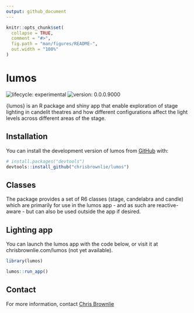 ```yaml
---
output: github_document
---
```


<!-- README.md is generated from README.Rmd. Please edit that file -->

```r
knitr::opts_chunk$set(
  collapse = TRUE,
  comment = "#>",
  fig.path = "man/figures/README-",
  out.width = "100%"
)
```

# lumos

<!-- badges: start -->
![lifecycle: experimental](https://img.shields.io/badge/lifecycle-experimental-orange)
![version: 0.0.0.9000](https://img.shields.io/badge/version-0.0.0.9000-blueviolet)
<!-- badges: end -->

{lumos} is an R package and shiny app that enable exploration of stage lighting in candelit theatres and how different configurations affect the light levels across different areas of the stage.

## Installation

You can install the development version of lumos from [GitHub](https://github.com/) with:

``` r
# install.packages("devtools")
devtools::install_github("chrisbrownlie/lumos")
```

## Classes
The package provides a set of R6 classes (stage, candelabra and candle) which are primarily for use in the lumos app - and as such are reactive-aware - but can also be used outside the app if desired.

## Lighting app

You can launch the lumos app with the code below, or visit it at chrisbrownlie.com/lumos (not yet available).

```r
library(lumos)

lumos::run_app()
```

## Contact
For more information, contact [Chris Brownlie](mailto:chris.brownlie@hotmail.co.uk)
